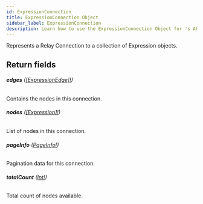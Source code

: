 ```yaml
---
id: ExpressionConnection
title: ExpressionConnection Object
sidebar_label: ExpressionConnection
description: Learn how to use the ExpressionConnection Object for 's API.
---
```


Represents a Relay Connection to a collection of Expression objects.

## Return fields

###### <b>edges</b> ([[ExpressionEdge]!](api/schema/object/ExpressionEdge.mdx))

Contains the nodes in this connection.

###### <b>nodes</b> ([[Expression]!](api/schema/object/Expression.mdx))

List of nodes in this connection.

###### <b>pageInfo</b> ([PageInfo!](api/schema/object/PageInfo.mdx))

Pagination data for this connection.

###### <b>totalCount</b> ([Int!](api/schema/scalar/Int.mdx))

Total count of nodes available.
